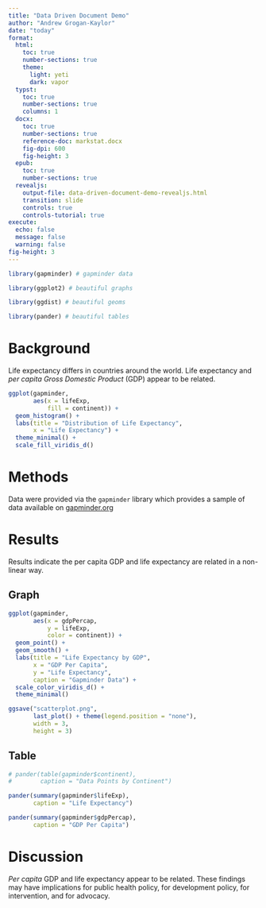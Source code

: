 ```yaml
---
title: "Data Driven Document Demo"
author: "Andrew Grogan-Kaylor"
date: "today"
format:
  html:
    toc: true
    number-sections: true
    theme:
      light: yeti
      dark: vapor
  typst: 
    toc: true
    number-sections: true
    columns: 1
  docx: 
    toc: true
    number-sections: true
    reference-doc: markstat.docx
    fig-dpi: 600
    fig-height: 3
  epub: 
    toc: true
    number-sections: true
  revealjs: 
    output-file: data-driven-document-demo-revealjs.html
    transition: slide
    controls: true
    controls-tutorial: true
execute: 
  echo: false
  message: false
  warning: false
fig-height: 3
---
```



```r

library(gapminder) # gapminder data

library(ggplot2) # beautiful graphs

library(ggdist) # beautiful geoms

library(pander) # beautiful tables

```

# Background

Life expectancy differs in countries around the world. Life expectancy and *per capita* *Gross Domestic Product* (GDP) appear to be related.


```r

ggplot(gapminder,
       aes(x = lifeExp, 
           fill = continent)) +
  geom_histogram() +
  labs(title = "Distribution of Life Expectancy",
       x = "Life Expectancy") + 
  theme_minimal() +
  scale_fill_viridis_d() 

```

# Methods

Data were provided via the `gapminder` library which provides a sample of data available on [gapminder.org](http://www.gapminder.org)

# Results

Results indicate the per capita GDP and life expectancy are related in a non-linear way.

## Graph

```r

ggplot(gapminder,
       aes(x = gdpPercap,
           y = lifeExp,
           color = continent)) +
  geom_point() +
  geom_smooth() +
  labs(title = "Life Expectancy by GDP",
       x = "GDP Per Capita",
       y = "Life Expectancy",
       caption = "Gapminder Data") +
  scale_color_viridis_d() +
  theme_minimal()

ggsave("scatterplot.png",
       last_plot() + theme(legend.position = "none"),
       width = 3, 
       height = 3)

```


## Table

```r

# pander(table(gapminder$continent),
#        caption = "Data Points by Continent")

pander(summary(gapminder$lifeExp),
       caption = "Life Expectancy")

pander(summary(gapminder$gdpPercap),
       caption = "GDP Per Capita")

```


# Discussion

*Per capita* GDP and life expectancy appear to be related. These findings may have implications for public health policy, for development policy, for intervention, and for advocacy.



